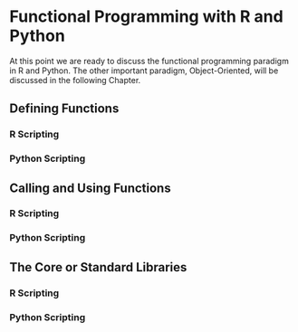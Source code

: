 # Functional Programming with R and Python

At this point we are ready to discuss the functional programming paradigm in R and Python. The other important paradigm, Object-Oriented, will be discussed in the following Chapter.

## Defining Functions

### R Scripting


### Python Scripting


## Calling and Using Functions

### R Scripting


### Python Scripting



## The Core or Standard Libraries

### R Scripting


### Python Scripting